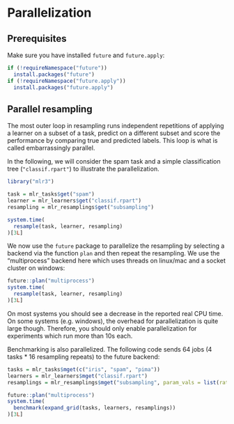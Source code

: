 # Parallelization

## Prerequisites

Make sure you have installed `future` and `future.apply`:

```r
if (!requireNamespace("future"))
  install.packages("future")
if (!requireNamespace("future.apply"))
  install.packages("future.apply")
```

## Parallel resampling

The most outer loop in resampling runs independent repetitions of applying a learner on a subset of a task, predict on a different subset and score the performance by comparing true and predicted labels.
This loop is what is called embarrassingly parallel.

In the following, we will consider the spam task and a simple classification tree (`"classif.rpart"`) to illustrate the parallelization.

```r
library("mlr3")

task = mlr_tasks$get("spam")
learner = mlr_learners$get("classif.rpart")
resampling = mlr_resamplings$get("subsampling")

system.time(
  resample(task, learner, resampling)
)[3L]
```

We now use the `future` package to parallelize the resampling by selecting a backend via the function `plan` and then repeat the resampling.
We use the "multiprocess" backend here which uses threads on linux/mac and a socket cluster on windows:

```r
future::plan("multiprocess")
system.time(
  resample(task, learner, resampling)
)[3L]
```

On most systems you should see a decrease in the reported real CPU time.
On some systems (e.g. windows), the overhead for parallelization is quite large though.
Therefore, you should only enable parallelization for experiments which run more than 10s each.

Benchmarking is also parallelized. The following code sends 64 jobs (4 tasks * 16 resampling repeats) to the future backend:

```r
tasks = mlr_tasks$mget(c("iris", "spam", "pima"))
learners = mlr_learners$mget("classif.rpart")
resamplings = mlr_resamplings$mget("subsampling", param_vals = list(ratio = 0.8, repeats = 16))

future::plan("multiprocess")
system.time(
  benchmark(expand_grid(tasks, learners, resamplings))
)[3L]
```

